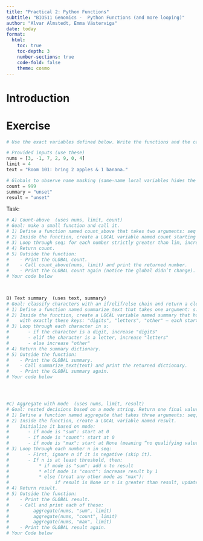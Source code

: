 ```yaml
---
title: "Practical 2: Python Functions"
subtitle: "BIO511 Genomics -  Python Functions (and more looping)"
author: "Alvar Almstedt, Emma Västerviga"
date: today
format: 
  html:
    toc: true
    toc-depth: 3
    number-sections: true
    code-fold: false
    theme: cosmo
---
```


# Introduction



# Exercise

```python
# Use the exact variables defined below. Write the functions and the calls yourself.

# Provided inputs (use these)
nums = [3, -1, 7, 2, 9, 0, 4]
limit = 4
text = "Room 101: bring 2 apples & 1 banana."

# Globals to observe name masking (same-name local variables hides the global variable). Do not rename these.
count = 999
summary = "unset"
result = "unset"
```


Task:
```python
# A) Count-above  (uses nums, limit, count)
# Goal: make a small function and call it.
# 1) Define a function named count_above that takes two arguments: seq and lim.
# 2) Inside the function, create a LOCAL variable named count starting at 0.
# 3) Loop through seq; for each number strictly greater than lim, increase count by 1.
# 4) Return count.
# 5) Outside the function:
#    - Print the GLOBAL count.
#    - Call count_above(nums, limit) and print the returned number.
#    - Print the GLOBAL count again (notice the global didn’t change).
# Your code below
 


B) Text summary  (uses text, summary)
# Goal: classify characters with an if/elif/else chain and return a clear result.
# 1) Define a function named summarize_text that takes one argument: s.
# 2) Inside the function, create a LOCAL variable named summary that holds a result dictionary
#    with exactly these keys: "digits", "letters", "other" — each starting at 0.
# 3) Loop through each character in s:
#       - if the character is a digit, increase "digits"
#       - elif the character is a letter, increase "letters"
#       - else increase "other"
# 4) Return the summary dictionary.
# 5) Outside the function:
#    - Print the GLOBAL summary.
#    - Call summarize_text(text) and print the returned dictionary.
#    - Print the GLOBAL summary again.
# Your code below




#C) Aggregate with mode  (uses nums, limit, result)
# Goal: nested decisions based on a mode string. Return one final value.
# 1) Define a function named aggregate that takes three arguments: seq, mode, threshold.
# 2) Inside the function, create a LOCAL variable named result.
#    Initialize it based on mode:
#       - if mode is "sum": start at 0
#       - if mode is "count": start at 0
#       - if mode is "max": start at None (meaning “no qualifying value yet”)
# 3) Loop through each number n in seq:
#       - First, ignore n if it is negative (skip it).
#       - If n is at least threshold, then:
#           * if mode is "sum": add n to result
#           * elif mode is "count": increase result by 1
#           * else (treat any other mode as "max"):
#                 if result is None or n is greater than result, update result to n
# 4) Return result.
# 5) Outside the function:
#    - Print the GLOBAL result.
#    - Call and print each of these:
#         aggregate(nums, "sum", limit)
#         aggregate(nums, "count", limit)
#         aggregate(nums, "max", limit)
#    - Print the GLOBAL result again.
# Your Code below



```
